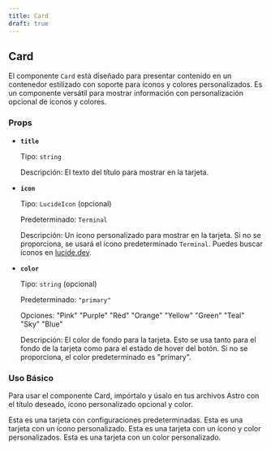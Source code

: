 ```yaml
---
title: Card
draft: true
---
```



## Card

El componente `Card` está diseñado para presentar contenido en un contenedor estilizado con soporte para íconos y colores personalizados. Es un componente versátil para mostrar información con personalización opcional de íconos y colores.

### Props

- **`title`**

  Tipo: `string`

  Descripción: El texto del título para mostrar en la tarjeta.

- **`icon`**

  Tipo: `LucideIcon` (opcional)

  Predeterminado: `Terminal`

  Descripción: Un ícono personalizado para mostrar en la tarjeta. Si no se proporciona, se usará el ícono predeterminado `Terminal`. Puedes buscar íconos en [lucide.dev](https://lucide.dev/icons/).

- **`color`**

  Tipo: `string` (opcional)

  Predeterminado: `"primary"`

  Opciones: 
  <span class="bg-Pink text-background p-1 border rounded text-sm font-semibold">"Pink"</span>
  <span class="bg-Purple text-background p-1 border rounded text-sm font-semibold">"Purple"</span>
  <span class="bg-Red text-background p-1 border rounded text-sm font-semibold">"Red"</span>
  <span class="bg-Orange text-background p-1 border rounded text-sm font-semibold">"Orange"</span>
  <span class="bg-Yellow text-background p-1 border rounded text-sm font-semibold">"Yellow"</span>
  <span class="bg-Green text-background p-1 border rounded text-sm font-semibold">"Green"</span>
  <span class="bg-Teal text-background p-1 border rounded text-sm font-semibold">"Teal"</span>
  <span class="bg-Sky text-background p-1 border rounded text-sm font-semibold">"Sky"</span>
  <span class="bg-Blue text-background p-1 border rounded text-sm font-semibold">"Blue"</span>

  Descripción: El color de fondo para la tarjeta. Esto se usa tanto para el fondo de la tarjeta como para el estado de hover del botón. Si no se proporciona, el color predeterminado es <span class="bg-primary text-background p-1 border rounded text-sm font-semibold">"primary"</span>.

### Uso Básico

Para usar el componente Card, impórtalo y úsalo en tus archivos Astro con el título deseado, ícono personalizado opcional y color.

<Card title="Default Card">
  Esta es una tarjeta con configuraciones predeterminadas.
</Card>

<Card title="Card with Custom Icon" icon={Cat}>
  Esta es una tarjeta con un ícono personalizado.
</Card>

<Card title="Card with Custom Icon and Color" icon={Cat} color="Red">
  Esta es una tarjeta con un ícono y color personalizados.
</Card>

<Card title="Card with Custom Color" color="Green">
  Esta es una tarjeta con un color personalizado.
</Card>


